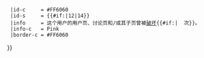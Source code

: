 {{Userbox
  |id       = vn{{#if:{{{1|}}}|-{{{1}}}}}
  |id-c     = #FF6060
  |id-s     = {{#if:{{{1|}}}|12|14}}
  |info     = 这个用户的用户页、讨论页和/或其子页曾被[[Wikipedia:破坏|破坏]]{{#if:{{{1|}}}|&nbsp;'''{{{1}}}''' 次}}。
  |info-c   = Pink
  |border-c = #FF6060
}}<noinclude><br style="clear:left;" />
{{documentation}}</noinclude>